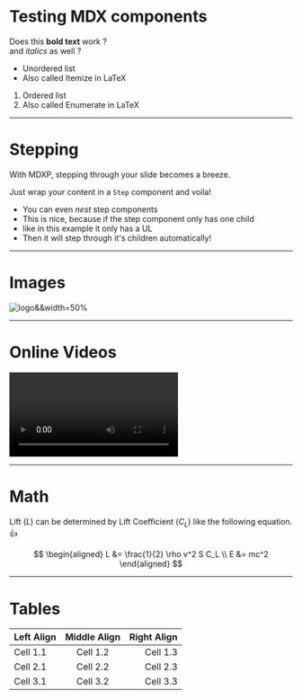 # Testing MDX components

Does this __bold text__ work  ?  
and _italics_ as well ?

- Unordered list
- Also called Itemize in LaTeX

1. Ordered list
2. Also called Enumerate in LaTeX

---

# Stepping

<Step>

With MDXP, stepping through your slide becomes a breeze.

Just wrap your content in a `Step` component and voila!

<Step>

- You can even _nest_ step components
- This is nice, because if the step component only has one child
- like in this example it only has a UL
- Then it will step through it's children automatically!

</Step>

</Step>

---

# Images

![logo&&width=50%](./logo-material-rect.png)

---

# Online Videos

![!video!alternate text&&width=65%&&controls](http://commondatastorage.googleapis.com/gtv-videos-bucket/sample/BigBuckBunny.mp4)

---

# Math

Lift ($L$) can be determined by Lift Coefficient ($C_L$) like the following equation. :+1:

$$
\begin{aligned}
L &= \frac{1}{2} \rho v^2 S C_L \\
E &= mc^2
\end{aligned}
$$

---

# Tables

| Left Align | Middle Align | Right Align |
|:-----------|:------------:|------------:|
| Cell 1.1   | Cell 1.2     | Cell 1.3    |
| Cell 2.1   | Cell 2.2     | Cell 2.3    |
| Cell 3.1   | Cell 3.2     | Cell 3.3    |


